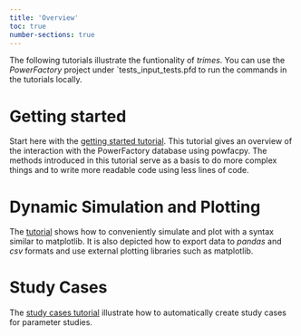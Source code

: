 ```yaml
---
title: 'Overview'
toc: true
number-sections: true
---
```


The following tutorials illustrate the funtionality of *trimes*. You can use the *PowerFactory* project under `tests\tests_input\powfacpy_tests.pfd to run the commands in the tutorials locally.


# Getting started
Start here with the [getting started tutorial](getting_started.qmd). This tutorial gives an overview of the interaction with the PowerFactory database using powfacpy. The methods introduced in this tutorial serve as a basis to do more complex things and to write more readable code using less lines of code.

# Dynamic Simulation and Plotting
The [tutorial](simulation_and_plotting.qmd) shows how to conveniently simulate and plot with a syntax similar to matplotlib. It is also depicted how to export data to *pandas* and *csv* formats and use external plotting libraries such as matplotlib.

# Study Cases
The [study cases tutorial](study_cases.qmd) illustrate how to automatically create study cases for parameter studies. 

